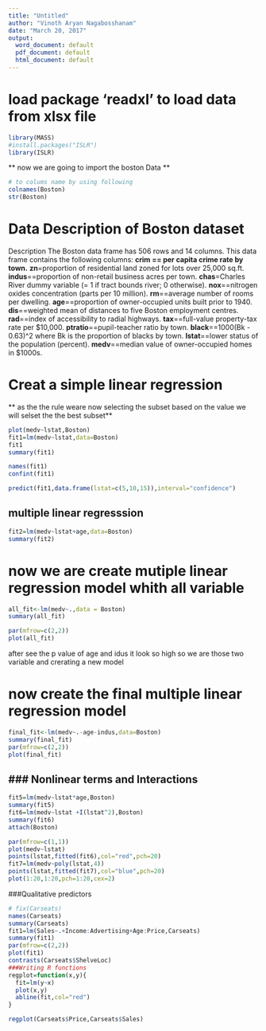 ---
title: "Untitled"
author: "Vinoth Aryan Nagabosshanam"
date: "March 20, 2017"
output:
  word_document: default
  pdf_document: default
  html_document: default
---
# load package 'readxl' to load data from xlsx file

```{r}
library(MASS)
#install.packages("ISLR")
library(ISLR)

```

** now we are going to import the boston Data **

```{r}
# to colums name by using following
colnames(Boston)
str(Boston)
```

# Data Description of Boston dataset
Description
The Boston data frame has 506 rows and 14 columns.
This data frame contains the following columns:
**crim == per capita crime rate by town.**
**zn**=proportion of residential land zoned for lots over 25,000 sq.ft.
**indus**==proportion of non-retail business acres per town.
**chas**=Charles River dummy variable (= 1 if tract bounds river; 0 otherwise).
**nox**==nitrogen oxides concentration (parts per 10 million).
**rm**==average number of rooms per dwelling.
**age**==proportion of owner-occupied units built prior to 1940.
**dis**==weighted mean of distances to five Boston employment centres.
**rad**==index of accessibility to radial highways.
**tax**==full-value property-tax rate per \$10,000.
**ptratio**==pupil-teacher ratio by town.
**black**==1000(Bk - 0.63)^2 where Bk is the proportion of blacks by town.
**lstat**==lower status of the population (percent).
**medv**==median value of owner-occupied homes in \$1000s.

# Creat a simple linear regression 
** as the the rule weare now selecting the subset based on the value we will selset the the best subset**
```{r}
plot(medv~lstat,Boston)
fit1=lm(medv~lstat,data=Boston)
fit1
summary(fit1)

names(fit1)
confint(fit1)

predict(fit1,data.frame(lstat=c(5,10,15)),interval="confidence")

```

## multiple linear  regresssion
```{r}
fit2=lm(medv~lstat+age,data=Boston)
summary(fit2)
```

# now we are create mutiple linear regression model whith all variable 
```{r}
all_fit<-lm(medv~.,data = Boston)
summary(all_fit)

par(mfrow=c(2,2))
plot(all_fit)
```

after see the p value of age and idus it look so high so we are those two variable and crerating a new model

# now create the final multiple linear regression model 
```{r}
final_fit<-lm(medv~.-age-indus,data=Boston)
summary(final_fit)
par(mfrow=c(2,2))
plot(final_fit)
```

## ### Nonlinear terms and Interactions
```{r}
fit5=lm(medv~lstat*age,Boston)
summary(fit5)
fit6=lm(medv~lstat +I(lstat^2),Boston)
summary(fit6)
attach(Boston)

par(mfrow=c(1,1))
plot(medv~lstat)
points(lstat,fitted(fit6),col="red",pch=20)
fit7=lm(medv~poly(lstat,4))
points(lstat,fitted(fit7),col="blue",pch=20)
plot(1:20,1:20,pch=1:20,cex=2)
```

###Qualitative predictors

```{r}
# fix(Carseats)
names(Carseats)
summary(Carseats)
fit1=lm(Sales~.+Income:Advertising+Age:Price,Carseats)
summary(fit1)
par(mfrow=c(2,2))
plot(fit1)
contrasts(Carseats$ShelveLoc)
###Writing R functions
regplot=function(x,y){
  fit=lm(y~x)
  plot(x,y)
  abline(fit,col="red")
}

regplot(Carseats$Price,Carseats$Sales)
```


